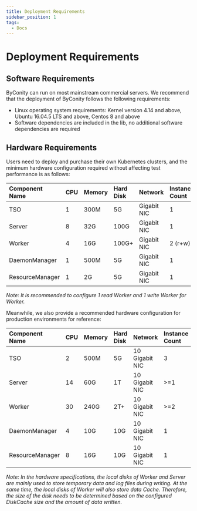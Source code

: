 ```yaml
---
title: Deployment Requirements
sidebar_position: 1
tags:
  - Docs
---
```


# Deployment Requirements

## Software Requirements

ByConity can run on most mainstream commercial servers. We recommend that the deployment of ByConity follows the following requirements:

- Linux operating system requirements: Kernel version 4.14 and above, Ubuntu 16.04.5 LTS and above, Centos 8 and above
- Software dependencies are included in the lib, no additional software dependencies are required

## Hardware Requirements

Users need to deploy and purchase their own Kubernetes clusters, and the minimum hardware configuration required without affecting test performance is as follows:

| Component Name  | CPU | Memory | Hard Disk | Network    | Instance Count |
| :-------------- | :-- | :----- | :-------- | :--------- | :------------- |
| TSO             | 1   | 300M   | 5G        | Gigabit NIC | 1              |
| Server          | 8   | 32G    | 100G      | Gigabit NIC | 1              |
| Worker          | 4   | 16G    | 100G+     | Gigabit NIC | 2 (r+w)        |
| DaemonManager   | 1   | 500M   | 5G        | Gigabit NIC | 1              |
| ResourceManager | 1   | 2G     | 5G        | Gigabit NIC | 1              |

*Note: It is recommended to configure 1 read Worker and 1 write Worker for Worker.*

Meanwhile, we also provide a recommended hardware configuration for production environments for reference:

| Component Name  | CPU | Memory | Hard Disk | Network     | Instance Count |
| :-------------- | :-- | :----- | :-------- | :---------- | :------------- |
| TSO             | 2   | 500M   | 5G        | 10 Gigabit NIC | 3              |
| Server          | 14  | 60G    | 1T        | 10 Gigabit NIC | >=1            |
| Worker          | 30  | 240G   | 2T+       | 10 Gigabit NIC | >=2            |
| DaemonManager   | 4   | 10G    | 10G       | 10 Gigabit NIC | 1              |
| ResourceManager | 8   | 16G    | 10G       | 10 Gigabit NIC | 1              |

*Note: In the hardware specifications, the local disks of Worker and Server are mainly used to store temporary data and log files during writing. At the same time, the local disks of Worker will also store data Cache. Therefore, the size of the disk needs to be determined based on the configured DiskCache size and the amount of data written.*